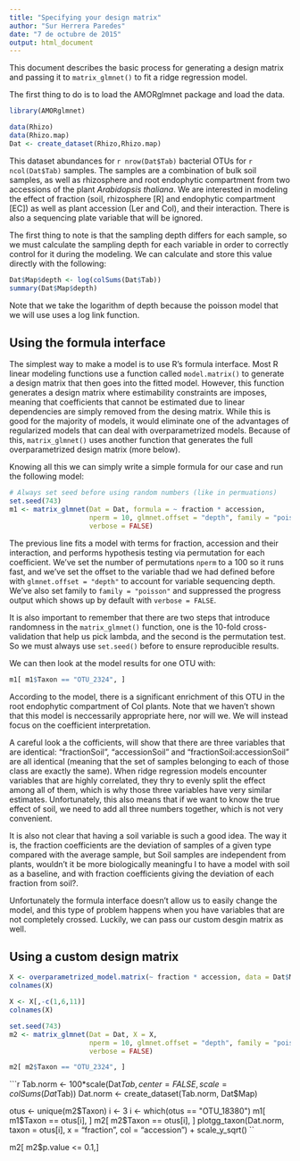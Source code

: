 ```yaml
---
title: "Specifying your design matrix"
author: "Sur Herrera Paredes"
date: "7 de octubre de 2015"
output: html_document
---
```


This document describes the basic process for generating a design matrix and passing it to `matrix_glmnet()` to fit a ridge regression model.

The first thing to do is to load the AMORglmnet package and load the data. 

```r
library(AMORglmnet)

data(Rhizo)
data(Rhizo.map)
Dat <- create_dataset(Rhizo,Rhizo.map)
```

This dataset abundances for `r nrow(Dat$Tab)` bacterial OTUs for `r ncol(Dat$Tab)` samples. The samples are a combination of bulk soil samples, as well as rhizosphere and root endophytic compartment from two accessions of the plant *Arabidopsis thaliana*. We are interested in modeling the effect of fraction (soil, rhizosphere [R] and endophytic compartment [EC]) as well as plant accession (Ler and Col), and their interaction. There is also a sequencing plate variable that will be ignored.

The first thing to note is that the sampling depth differs for each sample, so we must calculate the sampling depth for each variable in order to correctly control for it during the modeling. We can calculate and store this value directly with the following:

```r
Dat$Map$depth <- log(colSums(Dat$Tab))
summary(Dat$Map$depth)
```

Note that we take the logarithm of depth because the poisson model that we will use uses a log link function.

## Using the formula interface

The simplest way to make a model is to use R's formula interface. Most R linear modeling functions use a function called `model.matrix()` to generate a design matrix that then goes into the fitted model. However, this function generates a design matrix where estimability constraints are imposes, meaning that coefficients that cannot be estimated due to linear dependencies are simply removed from the desing matrix. While this is good for the majority of models, it would eliminate one of the advantages of regularized models that can deal with overparametrized models. Because of this, `matrix_glmnet()` uses another function that generates the full overparametrized design matrix (more below).

Knowing all this we can simply write a simple formula for our case and run the following model:

```r
# Always set seed before using random numbers (like in permuations)
set.seed(743)
m1 <- matrix_glmnet(Dat = Dat, formula = ~ fraction * accession,
                    nperm = 10, glmnet.offset = "depth", family = "poisson",
                    verbose = FALSE)
```

The previous line fits a model with terms for fraction, accession and their interaction, and performs hypothesis testing via permutation for each coefficient. We've set the number of permutations `nperm` to a 100 so it runs fast, and we've set the offset to the variable thad we had defined before with `glmnet.offset = "depth"` to account for variable sequencing depth. We've also set family to `family = "poisson"` and suppressed the progress output which shows up by default with `verbose = FALSE`.

It is also important to remember that there are two steps that introduce randomness in the `matrix_glmnet()` function, one is the 10-fold cross-validation that help us pick lambda, and the second is the permutation test. So we must always use `set.seed()` before to ensure reproducible results.

We can then look at the model results for one OTU with:

```r
m1[ m1$Taxon == "OTU_2324", ]
```
According to the model, there is a significant enrichment of this OTU in the root endophytic compartment of Col plants. Note that we haven't shown that this model is neccessarily appropriate here, nor will we. We will instead focus on the coefficient interpretation.

A careful look a the cofficients, will show that there are three variables that are identical: "fractionSoil", "accessionSoil" and "fractionSoil:accessionSoil" are all identical (meaning that the set of samples belonging to each of those class are exactly the same). When ridge regression models encounter variables that are highly correlated, they thry to evenly split the effect among all of them, which is why those three variables have very similar estimates. Unfortunately, this also means that if we want to know the true effect of soil, we need to add all three numbers together, which is not very convenient.

It is also not clear that having a soil variable is such a good idea. The way it is, the fraction coefficients are the deviation of samples of a given type compared with the average sample, but Soil samples are independent from plants, wouldn't it be more biologically meaningfu l to have a model with soil as a baseline, and with fraction coefficients giving the deviation of each fraction from soil?.

Unfortunately the formula interface doesn't allow us to easily change the model, and this type of problem happens when you have variables that are not completely crossed. Luckily, we can pass our custom desgin matrix as well.

## Using a custom design matrix

```r
X <- overparametrized_model.matrix(~ fraction * accession, data = Dat$Map, intercept = FALSE)
colnames(X)
```

```r
X <- X[,-c(1,6,11)]
colnames(X)
```

```r
set.seed(743)
m2 <- matrix_glmnet(Dat = Dat, X = X,
                    nperm = 10, glmnet.offset = "depth", family = "poisson",
                    verbose = FALSE)
```

```r
m2[ m2$Taxon == "OTU_2324", ]
```


```r
Tab.norm <- 100*scale(Dat$Tab,center = FALSE, scale = colSums(Dat$Tab))
Dat.norm <- create_dataset(Tab.norm, Dat$Map)

otus <- unique(m2$Taxon)
i <- 3
i <- which(otus == "OTU_18380")
m1[ m1$Taxon == otus[i], ]
m2[ m2$Taxon == otus[i], ]
plotgg_taxon(Dat.norm, taxon = otus[i], x = "fraction", col = "accession") + scale_y_sqrt()
``


m2[ m2$p.value <= 0.1,]

